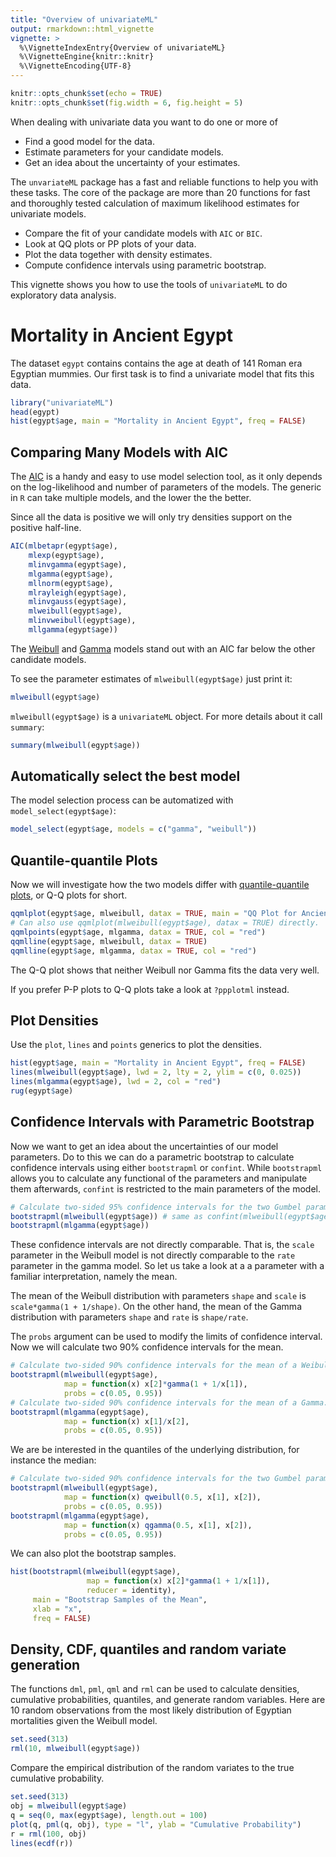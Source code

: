 ---
title: "Overview of univariateML"
output: rmarkdown::html_vignette
vignette: >
  %\VignetteIndexEntry{Overview of univariateML}
  %\VignetteEngine{knitr::knitr}
  %\VignetteEncoding{UTF-8}
---

```{r setup, include = FALSE}
knitr::opts_chunk$set(echo = TRUE)
knitr::opts_chunk$set(fig.width = 6, fig.height = 5) 
```

When dealing with univariate data you want to do one or more of

* Find a good model for the data.
* Estimate parameters for your candidate models.
* Get an idea about the uncertainty of your estimates.

The `unvariateML` package has a fast and reliable functions to help you with 
these tasks. The core of the package are more than 20 functions for fast 
and thoroughly tested calculation of maximum likelihood estimates for univariate 
models. 

* Compare the fit of your candidate models with `AIC` or `BIC`.
* Look at QQ plots or PP plots of your data.
* Plot the data together with density estimates.
* Compute confidence intervals using parametric bootstrap.

This vignette shows you how to use the tools of `univariateML` to do exploratory
data analysis.

# Mortality in Ancient Egypt

The dataset `egypt` contains contains the age at death of 141 Roman era Egyptian
mummies. Our first task is to find a univariate model that fits this data.

```{r, egypt}
library("univariateML")
head(egypt)
hist(egypt$age, main = "Mortality in Ancient Egypt", freq = FALSE)
```

## Comparing Many Models with AIC
The [AIC](https://en.wikipedia.org/wiki/Akaike_information_criterion) is a handy 
and easy to use model selection tool, as it only depends on the log-likelihood and
number of parameters of the models. The \code{AIC} generic in `R` can take multiple
models, and the lower the \code{AIC} the better.

Since all the data is positive we will only try densities support on the positive
half-line. 

```{r, AIC}
AIC(mlbetapr(egypt$age),
    mlexp(egypt$age),
    mlinvgamma(egypt$age),
    mlgamma(egypt$age),
    mllnorm(egypt$age),
    mlrayleigh(egypt$age),
    mlinvgauss(egypt$age),
    mlweibull(egypt$age),
    mlinvweibull(egypt$age),
    mllgamma(egypt$age))
```

The [Weibull](https://en.wikipedia.org/wiki/Weibull_distribution) and
[Gamma](https://en.wikipedia.org/wiki/Gamma_distribution) models stand out with
an AIC far below the other candidate models.

To see the parameter estimates of `mlweibull(egypt$age)` just print it:
```{r print}
mlweibull(egypt$age)
```

`mlweibull(egypt$age)` is a `univariateML` object. For more details about it call `summary`:

```{r summary}
summary(mlweibull(egypt$age))
```

## Automatically select the best model

The model selection process can be automatized with `model_select(egypt$age)`:
```{r model_select}
model_select(egypt$age, models = c("gamma", "weibull"))
```


## Quantile-quantile Plots
Now we will investigate how the two models differ with [quantile-quantile plots](https://en.wikipedia.org/wiki/Q-Q_plot), or Q-Q plots for short.

```{r, qqplots}
qqmlplot(egypt$age, mlweibull, datax = TRUE, main = "QQ Plot for Ancient Egypt")
# Can also use qqmlplot(mlweibull(egypt$age), datax = TRUE) directly.
qqmlpoints(egypt$age, mlgamma, datax = TRUE, col = "red")
qqmlline(egypt$age, mlweibull, datax = TRUE)
qqmlline(egypt$age, mlgamma, datax = TRUE, col = "red")
```

The Q-Q plot shows that neither Weibull nor Gamma fits the data very well.

If you prefer P-P plots to Q-Q plots take a look at `?ppplotml` instead. 

## Plot Densities

Use the `plot`, `lines` and `points` generics to plot the densities.

```{r plot_example, echo = TRUE}
hist(egypt$age, main = "Mortality in Ancient Egypt", freq = FALSE)
lines(mlweibull(egypt$age), lwd = 2, lty = 2, ylim = c(0, 0.025))
lines(mlgamma(egypt$age), lwd = 2, col = "red")
rug(egypt$age)

```


## Confidence Intervals with Parametric Bootstrap

Now we want to get an idea about the uncertainties of our model parameters. 
Do to this we can do a parametric bootstrap to calculate confidence intervals using either
`bootstrapml` or `confint`. While `bootstrapml` allows you to calculate any
functional of the parameters and manipulate them afterwards, `confint` is restricted
to the main parameters of the model.

```{r bootstrap_example, echo = TRUE}
# Calculate two-sided 95% confidence intervals for the two Gumbel parameters.
bootstrapml(mlweibull(egypt$age)) # same as confint(mlweibull(egypt$age))
bootstrapml(mlgamma(egypt$age))
```

These confidence intervals are not directly comparable. That is, the `scale` parameter in
the Weibull model is not directly comparable to the `rate` parameter in the gamma model. 
So let us take a look at a a parameter with a familiar interpretation, namely the mean. 

The mean of the Weibull distribution with parameters `shape` and `scale` is 
`scale*gamma(1 + 1/shape)`. On the other hand, the mean of the 
Gamma distribution with parameters `shape` and `rate` is
`shape/rate`. 

The `probs` argument can be used to modify the limits of confidence interval. Now
we will calculate two 90% confidence intervals for the mean. 

```{r bootstrap_example_mean, echo = TRUE}
# Calculate two-sided 90% confidence intervals for the mean of a Weibull.
bootstrapml(mlweibull(egypt$age), 
            map = function(x) x[2]*gamma(1 + 1/x[1]), 
            probs = c(0.05, 0.95))
# Calculate two-sided 90% confidence intervals for the mean of a Gamma.
bootstrapml(mlgamma(egypt$age), 
            map = function(x) x[1]/x[2],
            probs = c(0.05, 0.95))
```

We are be interested in the quantiles of the underlying distribution,
for instance the median:

```{r bootstrap_example_median, echo = TRUE}
# Calculate two-sided 90% confidence intervals for the two Gumbel parameters.
bootstrapml(mlweibull(egypt$age), 
            map = function(x) qweibull(0.5, x[1], x[2]), 
            probs = c(0.05, 0.95))
bootstrapml(mlgamma(egypt$age), 
            map = function(x) qgamma(0.5, x[1], x[2]), 
            probs = c(0.05, 0.95))
```

We can also plot the bootstrap samples.

```{r bootstrap_example_histogram, echo = TRUE}

hist(bootstrapml(mlweibull(egypt$age), 
                 map = function(x) x[2]*gamma(1 + 1/x[1]), 
                 reducer = identity),
     main = "Bootstrap Samples of the Mean",
     xlab = "x",
     freq = FALSE)
```


## Density, CDF, quantiles and random variate generation

The functions `dml`, `pml`, `qml` and `rml` can be used to calculate densities,
cumulative probabilities, quantiles, and generate random variables. Here are
$10$ random observations from the most likely distribution of Egyptian mortalities given
the Weibull model.

```{r random variables} 
set.seed(313)
rml(10, mlweibull(egypt$age))
```

Compare the empirical distribution of the random variates to the true cumulative probability.

```{r cumulative probability}
set.seed(313)
obj = mlweibull(egypt$age)
q = seq(0, max(egypt$age), length.out = 100)
plot(q, pml(q, obj), type = "l", ylab = "Cumulative Probability")
r = rml(100, obj)
lines(ecdf(r))
```